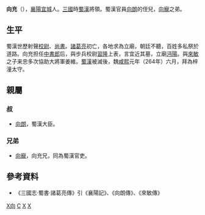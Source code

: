 '''向充'''（{{bd|？||？||catIdx=X向}}），[[襄陽|襄陽]][[宜城|宜城]]人。[[三國|三國]]時[[蜀漢|蜀漢]]將領。蜀漢官員[[向朗|向朗]]的侄兒，[[向寵|向寵]]之弟。

== 生平 ==

蜀漢世歷射聲[[校尉|校尉]]、[[尚書|尚書]]。[[諸葛亮|諸葛亮]]初亡，各地求為立廟，朝廷不聽，百姓多私祭於道路。向充担任[[中书侍郎|中書郎]]后，與步兵校尉[[習隆|習隆]]上表，言宜近其墓，立廟[[沔陽|沔陽]]。與[[來敏|來敏]]之子来忠多次協助大將軍姜維。[[蜀漢|蜀漢]]被滅後，魏[[咸熙|咸熙]]元年（264年）六月，拜為梓潼太守。

== 親屬 ==
=== 叔 ===
*[[向朗|向朗]]，蜀漢大臣。

=== 兄弟 ===
*[[向寵|向寵]]，向充兄，同為蜀漢官吏。

== 參考資料 ==
* 《三國志·蜀書·諸葛亮傳》引《襄陽記》、《向朗傳》、《來敏傳》
 
[[Category:蜀漢政治人物|X向]]

[[Category:向姓|C]]
[[Category:宜城人|X]]
[[Category:蜀漢太守|X]]